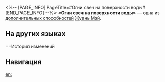 <%-- [PAGE_INFO]
PageTitle=#Огни свеч на поверхности воды#
[END_PAGE_INFO] --%>
{{Навык Инфобокс
|Название         = Огни свеч на поверхности воды
|Изображение      = След Огни свеч на поверхности воды.png
|Персонаж         = Жуань Мэй
|Тип              = Доп. способность
|Возвышение       = 6
|Длительность     = 
|Описание         = Во время боя за каждые 10%, превышающие 120% эффекта пробития Жуань Мэй, её навык дополнительно повышает урон союзников на 6% до макс. 36%.
|Свойство1        = 
|Масштабирование1 = 
}}
'''«Огни свеч на поверхности воды»''' — одна из [[дополнительная способность|дополнительных способностей]] [[Жуань Мэй]].

==На других языках==
{{На других языках
|en   = Candle Lights on Still Waters
|zhs  = 落烛照水燃
|zht  = 落燭照水燃
|ja   = {{Rubi|水面|すいめん}}を{{Rubi|照|て}}らす{{Rubi|燭火|しょっか}}
|ko   = 수면에 일렁이는 촛불
|es   = Velas sobre el agua
|fr   = Bougie sur les flots
|ru   = Огни свеч на поверхности воды
|th   = Candle Lights on Still Waters
|vi   = Ánh Nến Soi Bóng Nước
|de   = Tropfendes Wachs, brennendes Wasser
|id   = Candle Lights on Still Waters
|pt   = Luz de Velas em Águas Tranquilas
}}

==История изменений
{{История изменений|3.5}}

==Навигация==
{{Навык Навбокс|Жуань Мэй}}

[[en:]]